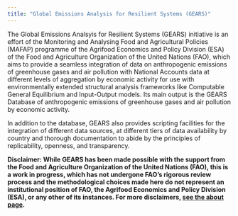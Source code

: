 ```yaml
---
title: "Global Emissions Analysis for Resilient Systems (GEARS)"
---
```


The Global Emissions Analsyis for Resilient Systems (GEARS) initiative is an effort of the Monitoring and Analysing Food and Agricultural Policies (MAFAP) programme of the Agrifood Economics and Policy Division (ESA) of the Food and Agriculture Organization of the United Nations (FAO), which aims to provide a seamless integration of data on anthropogenic emissions of greenhouse gases and air pollution with National Accounts data at different levels of aggregation by economic activity for use with environmentally extended structural analysis frameworks like Computable General Equilibrium and Input-Output models. Its main output is the GEARS Database of anthropogenic emissions of greenhouse gases and air pollution by economic activity.

In addition to the database, GEARS also provides scripting facilities for the integration of different data sources, at different tiers of data availability by country and thorough documentation to abide by the principles of replicability, openness, and transparency.

**Disclaimer: While GEARS has been made possible with the support from the Food and Agriculture Organization of the United Nations (FAO), this is a work in progress, which has not undergone FAO's rigorous review process and the methodological choices made here do not represent an institutional position of FAO, the Agrifood Economics and Policy Division (ESA), or any other of its instances. For more disclaimers, [see the about page](about.qmd).**
